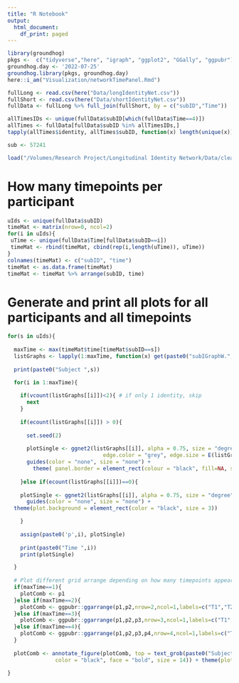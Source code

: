 ```yaml
---
title: "R Notebook"
output:
  html_document:
    df_print: paged
---
```


```r
library(groundhog)
pkgs <-  c("tidyverse","here", "igraph", "ggplot2", "GGally", "ggpubr")
groundhog.day <- '2022-07-25'
groundhog.library(pkgs, groundhog.day)
here::i_am("Visualization/networkTimePanel.Rmd")
```


```r
fullLong <- read.csv(here("Data/longIdentityNet.csv"))
fullShort <- read.csv(here("Data/shortIdentityNet.csv"))
fullData <- fullLong %>% full_join(fullShort, by = c("subID","Time"))

allTimesIDs <- unique(fullData$subID[which(fullData$Time==4)])
allTimes <- fullData[fullData$subID %in% allTimesIDs,]
tapply(allTimes$identity, allTimes$subID, function(x) length(unique(x)))

sub <- 57241

load("/Volumes/Research Project/Longitudinal Identity Network/Data/cleanedWorkspace.RData")
```

# How many timepoints per participant

```r
uIds <- unique(fullData$subID)
timeMat <- matrix(nrow=0, ncol=2)
for(i in uIds){
 uTime <- unique(fullData$Time[fullData$subID==i]) 
 timeMat <- rbind(timeMat, cbind(rep(i,length(uTime)), uTime))
}
colnames(timeMat) <- c("subID", "time")
timeMat <- as.data.frame(timeMat)
timeMat <- timeMat %>% arrange(subID, time)
```

# Generate and print all plots for all participants and all timepoints

```r
for(s in uIds){
  
  maxTime <- max(timeMat$time[timeMat$subID==s])
  listGraphs <- lapply(1:maxTime, function(x) get(paste0("subIGraphW.",s,"_",x)))
  
  print(paste0("Subject ",s))

  for(i in 1:maxTime){
    
    if(vcount(listGraphs[[i]])<2){ # if only 1 identity, skip
      next
    }
    
    if(ecount(listGraphs[[i]]) > 0){
      
      set.seed(2)
      
      plotSingle <- ggnet2(listGraphs[[i]], alpha = 0.75, size = "degree", color = "phono",
                              edge.color = "grey", edge.size = E(listGraphs[[i]])$weight, mode = "kamadakawai", label = T, layout.exp = .65) + 
      guides(color = "none", size = "none") +
        theme( panel.border = element_rect(colour = "black", fill=NA, size=5) )
      
    }else if(ecount(listGraphs[[i]])==0){
      
    plotSingle <- ggnet2(listGraphs[[i]], alpha = 0.75, size = "degree", color = "phono", mode = "kamadakawai", label = T, layout.exp = .65) + 
      guides(color = "none", size = "none") +
  theme(plot.background = element_rect(color = "black", size = 3))

    }
    
    assign(paste0('p',i), plotSingle)
    
    print(paste0("Time ",i))
    print(plotSingle)

  }
  
  # Plot different grid arrange depending on how many timepoints appeared
  if(maxTime==1){
    plotComb <- p1
  }else if(maxTime==2){
    plotComb <- ggpubr::ggarrange(p1,p2,nrow=2,ncol=1,labels=c("T1","T2"))
  }else if(maxTime==3){
    plotComb <- ggpubr::ggarrange(p1,p2,p3,nrow=3,ncol=1,labels=c("T1","T2","T3"))
  }else if(maxTime==4){
    plotComb <- ggpubr::ggarrange(p1,p2,p3,p4,nrow=4,ncol=1,labels=c("T1","T2","T3","T4"))
  }
  
  plotComb <- annotate_figure(plotComb, top = text_grob(paste0("Subject", s), 
               color = "black", face = "bold", size = 14)) + theme(plot.background = element_rect(color = "red", size = 3))
  
}

```
